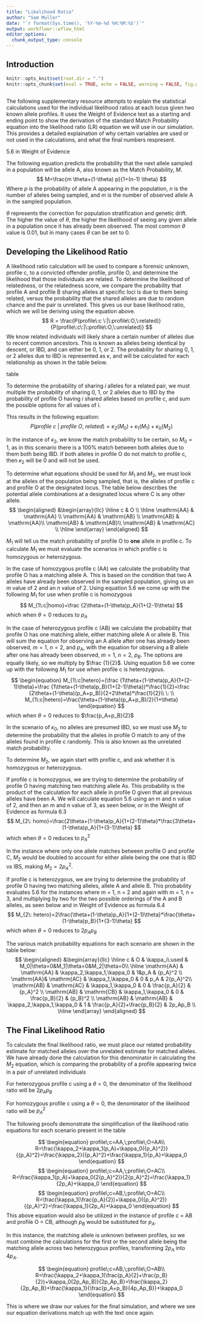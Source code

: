 ```yaml
---
title: "Likelihood Ratio"
author: "Sam Muller"
date: "`r format(Sys.time(), '%Y-%m-%d %H:%M:%S')`"
output: workflowr::wflow_html
editor_options:
  chunk_output_type: console
---
```


## Introduction

```r
knitr::opts_knit$set(root.dir = ".")
knitr::opts_chunk$set(eval = TRUE, echo = FALSE, warning = FALSE, fig.width = 7, fig.height = 6)
                      
```

The following supplementary resource attempts to explain the statistical calculations used for the individual likelihood ratios at each locus given two known allele profiles. It uses the Weight of Evidence text as a starting and ending point to show the derivation of the standard Match Probability equation into the likelihood ratio (LR) equation we will use in our simulation. This provides a detailed explaination of why certain variables are used or not used in the calculations, and what the final numbers respresent. 


5.6 in Weight of Evidence 

The following equation predicts the probability that the next allele sampled in a population will be allele A, also known as the Match Probability, $M$. 
$$
M=\frac{m \theta+(1-\theta) p}{1+(n-1) \theta}
$$
Where $p$ is the probability of allele A appearing in the population, $n$ is the number of alleles being sampled, and $m$ is the number of observed allele A in the sampled population. 

$\theta$ represents the correction for population stratification and genetic drift. The higher the value of $\theta$, the higher the likelihood of seeing any given allele in a population once it has already been observed. The most common $\theta$ value is 0.01, but in many cases $\theta$ can be set to 0. 

## Developing the Likelihood Ratio

A likelihood ratio calculation will be used to compare a forensic unknown, profile c, to a convicted offender profile, profile O, and determine the likelihood that those individuals are related. 
To determine the likelihood of relatedness, or the relatedness score, we compare the probability that profile A and profile B sharing alleles at specific loci is due to them being related, versus the probability that the shared alleles are due to random chance and the pair is unrelated. 
This gives us our base likelihood ratio, which we will be deriving using the equation above.
$$
R = \frac{P(profile\:c \:|\:profile\:O,\:related)}{P(profile\:c\:|\:profile\:O,\:unrelated)}
$$
We know related individuals will likely share a certain number of alleles due to recent common ancestors. This is known as alleles being identical by descent, or IBD, and can either be 0, 1, or 2. The probability for sharing 0, 1, or 2 alleles due to IBD is represented as $\kappa$, and will be calculated for each relationship as shown in the table below. 

table

To determine the probability of sharing $i$ alleles for a related pair, we must multiple the probability of sharing 0, 1, or 2 alleles due to IBD by the probability of profile O having $i$ shared alleles based on profile c, and sum the possible options for all values of i. 

This results in the following equation:
$$
P(profile\:c\:|\:profile\:O,\:related)=\kappa_2(M_0)+\kappa_1(M_1)+\kappa_0(M_2)
$$

In the instance of $\kappa_2$, we know the match probability to be certain, so $M_0 = 1$, as in this scenario there is a 100% match between both alleles due to them both being IBD. If both alleles in profile O do not match to profile c, then $\kappa_2$ will be 0 and will not be used. 

To determine what equations should be used for $M_1$ and $M_2$, we must look at the alleles of the population being sampled, that is, the alleles of profile c and profile O at the designated locus. 
The table below describes the potential allele combinations at a designated locus where C is any other allele.
$$
\begin{aligned}
&\begin{array}{llc}
\hline c & O \\
\hline \mathrm{AA} & \mathrm{AA} \\
\mathrm{AA} & \mathrm{AB} \\
\mathrm{AB} & \mathrm{AA}\\
\mathrm{AB} & \mathrm{AB}\\
\mathrm{AB} & \mathrm{AC} \\
\hline
\end{array}
\end{aligned}
$$

$M_1$ will tell us the match probability of profile O to **one** allele in profile c. To calculate $M_1$ we must evaluate the scenarios in which profile c is homozygous or heterozygous. 

In the case of homozygous profile c (AA) we calculate the probability that profile O has a matching allele A. This is based on the condition that two A alleles have already been observed in the sampled population, giving us an $m$ value of 2 and an $n$ value of 2. Using equation 5.6 we come up with the following $M_1$ for use when profile c is homozygous
$$
M_{1\:c|homo}=\frac {2\theta+(1-\theta)p_A}{1+(2-1)\theta}
$$
which when $\theta = 0$ reduces to $p_A$

In the case of heterozygous profile c (AB) we calculate the probability that profile O has one matching allele, either matching allele A or allele B. This will sum the equation for observing an A allele after one has already been observed, $m = 1$, $n = 2$, and $p_A$, with the equation for observing a B allele after one has already been observed, $m = 1$, $n = 2$, $p_B$. The options are equally likely, so we multiply by $\frac {1}{2}$. Using equation 5.6 we come up with the following $M_1$ for use when profile c is heterozygous.  
$$
\begin{equation}
M_{1\:c|hetero}=(\frac {1\theta+(1-\theta)p_A}{1+(2-1)\theta}+\frac {1\theta+(1-\theta)p_B}{1+(2-1)\theta})*\frac{1}{2}=\frac {2\theta+(1-\theta)(p_A+p_B)}{2+2\theta}*\frac{1}{2}\\
\: \\
M_{1\:c|hetero}=\frac{\theta+(1-\theta)(p_A+p_B)/2}{1+\theta}
\end{equation}
$$
which when $\theta = 0$ reduces to $\frac{p_A+p_B}{2}$

In the scenario of $\kappa_0$, no alleles are presumed IBD, so we must use $M_2$ to determine the probability that the alleles in profile O match to any of the alleles found in profile c randomly. This is also known as the unrelated match probability. 

To determine $M_2$, we again start with profile c, and ask whether it is homozygous or heterozygous. 

If profile c is homozygous, we are trying to determine the probability of profile O having matching two matching allele As. This probability is the product of the calculation for each allele in profile O given that all previous alleles have been A. We will calculate equation 5.6 using an m and n value of 2, and then an m and n value of 3, as seen below, or in the Weight of Evidence as formula 6.3
$$
M_{2\: homo}=\frac{2\theta+(1-\theta)p_A}{1+(2-1)\theta}*\frac{3\theta+(1-\theta)p_A}{1+(3-1)\theta}
$$
which when $\theta = 0$ reduces to ${p_A}^2$

In the instance where only one allele matches between profile O and profile C, $M_2$ would be doubled to account for either allele being the one that is IBD vs IBS, making $M_2 = 2{p_A}^2$.

If profile c is heterozygous, we are trying to determine the probability of profile O having two matching alleles, allele A and allele B. This probability evaluates 5.6 for the instances where m = 1, n = 2 and again with m = 1, n = 3, and multiplying by two for the two possible orderings of the A and B alleles, as seen below and in Weight of Evidence as formula 6.4
$$
M_{2\: hetero}=2\frac{\theta+(1-\theta)p_A}{1+(2-1)\theta}*\frac{\theta+(1-\theta)p_B}{1+(3-1)\theta}
$$
which when $\theta = 0$ reduces to $2p_Ap_B$

The various match probability equations for each scenario are shown in the table below:
$$
\begin{aligned}
&\begin{array}{llc}
\hline c & O & \kappa_i\:used & M_0|\theta=0&M_1|\theta=0&M_2|\theta=0\\
\hline \mathrm{AA} & \mathrm{AA} & \kappa_2,\kappa_1,\kappa_0 & 1&p_A & {p_A}^2 \\
\mathrm{AA}& \mathrm{AC} & \kappa_1,\kappa_0 & 0 & p_A & 2{p_A}^2\\
\mathrm{AB} & \mathrm{AC} & \kappa_1,\kappa_0 & 0 & \frac{p_A}{2} & {p_A}^2 \\
\mathrm{AB} & \mathrm{CB} & \kappa_1,\kappa_0 & 0 & \frac{p_B}{2} & {p_B}^2 \\
\mathrm{AB} & \mathrm{AB} & \kappa_2,\kappa_1,\kappa_0 & 1 & \frac{p_A}{2}+\frac{p_B}{2} & 2p_Ap_B \\
\hline
\end{array}
\end{aligned}
$$

## The Final Likelihood Ratio

To calculate the final likelihood ratio, we must place our related probability estimate for matched alleles over the unrelated estimate for matched alleles.
We have already done the calculation for this denominator in calculating the $M_2$ equation, which is comparing the probability of a profile appearing twice in a pair of unrelated individuals

For heterozygous profile c using a $\theta=0$, the denominator of the likelihood ratio will be $2p_Ap_B$

For homozygous profile c using a $\theta=0$, the denominator of the likelihood ratio will be ${p_A}^2$

The following proofs demonstrate the simplification of the likelihood ratio equations for each scenario present in the table

$$
\begin{equation}
profile\;c=AA,\;profile\;O=AA\\
R=\frac{\kappa_2+\kappa_1(p_A)+\kappa_0({p_A}^2)}{{p_A}^2}=\frac{\kappa_2}{{p_A}^2}+\frac{\kappa_1}{p_A}+\kappa_0
\end{equation}
$$
$$
\begin{equation}
profile\;c=AA,\;profile\;O=AC\\
R=\frac{\kappa_1(p_A)+\kappa_0(2{p_A}^2)}{2{p_A}^2}=\frac{\kappa_1}{2p_A}+\kappa_0
\end{equation}
$$
$$
\begin{equation}
profile\;c=AB,\;profile\;O=AC\\
R=\frac{\kappa_1(\frac{p_A}{2})+\kappa_0({p_A}^2)}{{p_A}^2}=\frac{\kappa_1}{2p_A}+\kappa_0
\end{equation}
$$
This above equation would also be utilized in the instance of profile c = AB and profile O = CB, although $p_B$ would be substituted for $p_A$.

In this instance, the matching allele is unknown between profiles, so we must combine the calculations for the first or the second allele being the matching allele across two heterozygous profiles, transforming $2p_A$ into $4p_A$.

$$
\begin{equation}
profile\;c=AB,\;profile\;O=AB\\
R=\frac{\kappa_2+\kappa_1(\frac{p_A}{2}+\frac{p_B}{2})+\kappa_0(2p_Ap_B)}{2p_Ap_B}=\frac{\kappa_2}{2p_Ap_B}+\frac{\kappa_1}{\frac{p_A+p_B}{4p_Ap_B}}+\kappa_0
\end{equation}
$$

This is where we draw our values for the final simulation, and where we see our equation derivations match up with the text once again. 

